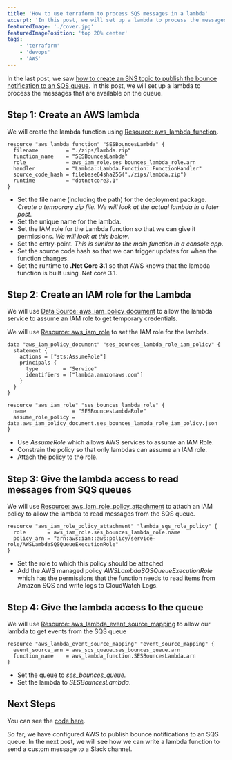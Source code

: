 ```yaml
---
title: 'How to use terraform to process SQS messages in a lambda'
excerpt: 'In this post, we will set up a lambda to process the messages that are available on the queue'
featuredImage: './cover.jpg'
featuredImagePosition: 'top 20% center'
tags:
    - 'terraform'
    - 'devops'
    - 'AWS'
---
```


In the last post, we saw [how to create an SNS topic to publish the bounce notification to an SQS queue](./handle-bounces-ses-terraform). In this post, we will set up a lambda to process the messages that are available on the queue.

## Step 1: Create an AWS lambda

We will create the lambda function using [Resource: aws_lambda_function](https://registry.terraform.io/providers/hashicorp/aws/latest/docs/resources/lambda_function).

```hcl
resource "aws_lambda_function" "SESBouncesLambda" {
  filename         = "./zips/lambda.zip"
  function_name    = "SESBouncesLambda"
  role             = aws_iam_role.ses_bounces_lambda_role.arn
  handler          = "Lambda::Lambda.Function::FunctionHandler"
  source_code_hash = filebase64sha256("./zips/lambda.zip")
  runtime          = "dotnetcore3.1"
}
```

-   Set the file name (including the path) for the deployment package. _Create a temporary zip file. We will look at the actual lambda in a later post_.
-   Set the unique name for the lambda.
-   Set the IAM role for the Lambda function so that we can give it permissions. _We will look at this below_.
-   Set the entry-point. _This is similar to the main function in a console app_.
-   Set the source code hash so that we can trigger updates for when the function changes.
-   Set the runtime to **.Net Core 3.1** so that AWS knows that the lambda function is built using .Net core 3.1.

## Step 2: Create an IAM role for the Lambda

We will use [Data Source: aws_iam_policy_document](https://registry.terraform.io/providers/hashicorp/aws/latest/docs/data-sources/iam_policy_document) to allow the lambda service to assume an IAM role to get temporary credentials.

We will use [Resource: aws_iam_role](https://registry.terraform.io/providers/hashicorp/aws/latest/docs/resources/iam_role) to set the IAM role for the lambda.

```hcl
data "aws_iam_policy_document" "ses_bounces_lambda_role_iam_policy" {
  statement {
    actions = ["sts:AssumeRole"]
    principals {
      type        = "Service"
      identifiers = ["lambda.amazonaws.com"]
    }
  }
}

resource "aws_iam_role" "ses_bounces_lambda_role" {
  name               = "SESBouncesLambdaRole"
  assume_role_policy = data.aws_iam_policy_document.ses_bounces_lambda_role_iam_policy.json
}
```

-   Use _AssumeRole_ which allows AWS services to assume an IAM Role.
-   Constrain the policy so that only lambdas can assume an IAM role.
-   Attach the policy to the role.

## Step 3: Give the lambda access to read messages from SQS queues

We will use [Resource: aws_iam_role_policy_attachment](https://registry.terraform.io/providers/hashicorp/aws/latest/docs/resources/iam_role_policy_attachment) to attach an IAM policy to allow the lambda to read messages from the SQS queue.

```hcl
resource "aws_iam_role_policy_attachment" "lambda_sqs_role_policy" {
  role       = aws_iam_role.ses_bounces_lambda_role.name
  policy_arn = "arn:aws:iam::aws:policy/service-role/AWSLambdaSQSQueueExecutionRole"
}
```

-   Set the role to which this policy should be attached
-   Add the AWS managed policy _AWSLambdaSQSQueueExecutionRole_ which has the permissions that the function needs to read items from Amazon SQS and write logs to CloudWatch Logs.

## Step 4: Give the lambda access to the queue

We will use [Resource: aws_lambda_event_source_mapping](https://registry.terraform.io/providers/hashicorp/aws/latest/docs/resources/lambda_event_source_mapping) to allow our lambda to get events from the SQS queue

```hcl
resource "aws_lambda_event_source_mapping" "event_source_mapping" {
  event_source_arn = aws_sqs_queue.ses_bounces_queue.arn
  function_name    = aws_lambda_function.SESBouncesLambda.arn
}
```

-   Set the queue to _ses_bounces_queue._
-   Set the lambda to _SESBouncesLambda_.

## Next Steps

You can see the [code here](https://github.com/AnkurSheel/ses-bounces).

So far, we have configured AWS to publish bounce notifications to an SQS queue. In the next post, we will see how we can write a lambda function to send a custom message to a Slack channel.
